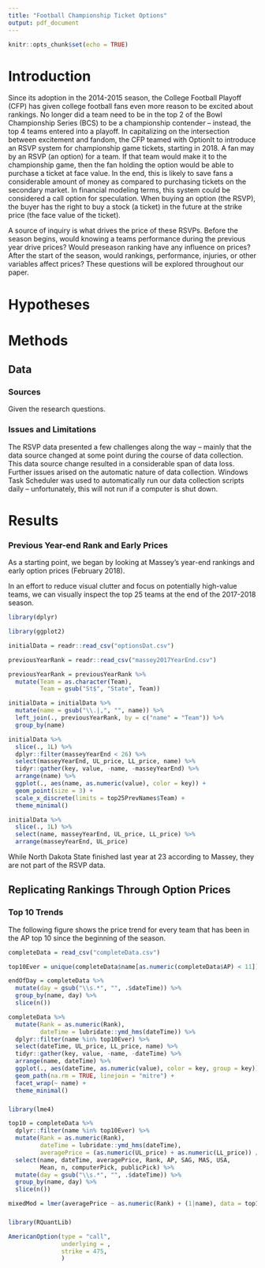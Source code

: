```yaml
---
title: "Football Championship Ticket Options"
output: pdf_document
---
```


```r
knitr::opts_chunk$set(echo = TRUE)
```

# Introduction

Since its adoption in the 2014-2015 season, the College Football Playoff (CFP) has given college football fans even more reason to be excited about rankings. No longer did a team need to be in the top 2 of the Bowl Championship Series (BCS) to be a championship contender -- instead, the top 4 teams entered into a playoff. In capitalizing on the intersection between excitement and fandom, the CFP teamed with OptionIt to introduce an RSVP system for championship game tickets, starting in 2018. A fan may by an RSVP (an option) for a team. If that team would make it to the championship game, then the fan holding the option would be able to purchase a ticket at face value. In the end, this is likely to save fans a considerable amount of money as compared to purchasing tickets on the secondary market. In financial modeling terms, this system could be considered a call option for speculation. When buying an option (the RSVP), the buyer has the right to buy a stock (a ticket) in the future at the strike price (the face value of the ticket).

A source of inquiry is what drives the price of these RSVPs. Before the season begins, would knowing a teams performance during the previous year drive prices? Would preseason ranking have any influence on prices? After the start of the season, would rankings, performance, injuries, or other variables affect prices? These questions will be explored throughout our paper.


# Hypotheses



# Methods



## Data


### Sources

Given the research questions.

### Issues and Limitations

The RSVP data presented a few challenges along the way -- mainly that the data source changed at some point during the course of data collection. This data source change resulted in a considerable span of data loss. Further issues arised on the automatic nature of data collection. Windows Task Scheduler was used to automatically run our data collection scripts daily -- unfortunately, this will not run if a computer is shut down.

# Results

### Previous Year-end Rank and Early Prices

As a starting point, we began by looking at Massey's year-end rankings and early option prices (February 2018).

In an effort to reduce visual clutter and focus on potentially high-value teams, we can visually inspect the top 25 teams at the end of the 2017-2018 season.

```r

library(dplyr)

library(ggplot2)

initialData = readr::read_csv("optionsDat.csv")

previousYearRank = readr::read_csv("massey2017YearEnd.csv")

previousYearRank = previousYearRank %>% 
  mutate(Team = as.character(Team), 
         Team = gsub("St$", "State", Team))

initialData = initialData %>% 
  mutate(name = gsub("\\.|,", "", name)) %>% 
  left_join(., previousYearRank, by = c("name" = "Team")) %>% 
  group_by(name)

initialData %>% 
  slice(., 1L) %>% 
  dplyr::filter(masseyYearEnd < 26) %>% 
  select(masseyYearEnd, UL_price, LL_price, name) %>% 
  tidyr::gather(key, value, -name, -masseyYearEnd) %>% 
  arrange(name) %>% 
  ggplot(., aes(name, as.numeric(value), color = key)) +
  geom_point(size = 3) +
  scale_x_discrete(limits = top25PrevNames$Team) +
  theme_minimal()

initialData %>% 
  slice(., 1L) %>% 
  select(name, masseyYearEnd, UL_price, LL_price) %>% 
  arrange(masseyYearEnd, UL_price)
```

While North Dakota State finished last year at 23 according to Massey, they are not part of the RSVP data.


## Replicating Rankings Through Option Prices


### Top 10 Trends

The following figure shows the price trend for every team that has been in the AP top 10 since the beginning of the season. 

```r
completeData = read_csv("completeData.csv")

top10Ever = unique(completeData$name[as.numeric(completeData$AP) < 11])

endOfDay = completeData %>% 
  mutate(day = gsub("\\s.*", "", .$dateTime)) %>% 
  group_by(name, day) %>% 
  slice(n())

completeData %>% 
  mutate(Rank = as.numeric(Rank), 
         dateTime = lubridate::ymd_hms(dateTime)) %>% 
  dplyr::filter(name %in% top10Ever) %>% 
  select(dateTime, UL_price, LL_price, name) %>% 
  tidyr::gather(key, value, -name, -dateTime) %>% 
  arrange(name, dateTime) %>% 
  ggplot(., aes(dateTime, as.numeric(value), color = key, group = key)) + 
  geom_path(na.rm = TRUE, linejoin = "mitre") + 
  facet_wrap(~ name) +
  theme_minimal()
```



###

```r
library(lme4)

top10 = completeData %>% 
  dplyr::filter(name %in% top10Ever) %>% 
  mutate(Rank = as.numeric(Rank), 
         dateTime = lubridate::ymd_hms(dateTime), 
         averagePrice = (as.numeric(UL_price) + as.numeric(LL_price)) / 2) %>% 
  select(name, dateTime, averagePrice, Rank, AP, SAG, MAS, USA, 
         Mean, n, computerPick, publicPick) %>% 
  mutate(day = gsub("\\s.*", "", .$dateTime)) %>% 
  group_by(name, day) %>% 
  slice(n())

mixedMod = lmer(averagePrice ~ as.numeric(Rank) + (1|name), data = top10)
```


###

```r
library(RQuantLib)

AmericanOption(type = "call", 
               underlying = , 
               strike = 475, 
               )
```

